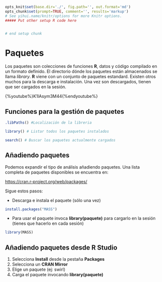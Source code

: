 ```r
opts_knit$set(base.dir='./', fig.path='', out.format='md')
opts_chunk$set(prompt=TRUE, comment='', results='markup')
# See yihui.name/knitr/options for more Knitr options.
##### Put other setup R code here


# end setup chunk
```
# Paquetes

Los paquetes son colecciones de funciones __R__, datos y código compilado en un formato definido. El directorio dónde los paquetes están almacenados se llama _library_. __R__ viene con un conjunto de paquetes estandard. Existen otros muchos para la descarga e instalación. Una vez son descargados, tienen que ser cargados en la sesión.

{%youtube%}K1lAsym3M44{%endyoutube%}

## Funciones para la gestión de paquetes


```r
.libPaths() #Localización de la libreria


```

```r
library() # Listar todos los paquetes instalados

```

```r
search() # Buscar los paquetes actualmente cargados

```

## Añadiendo paquetes

Podemos expandir el tipo de análisis añadiendo paquetes. Una lista completa de paquetes disponibles se encuentra en:

[https://cran.r-project.org/web/packages/](https://cran.r-project.org/web/packages/)

Sigue estos pasos:

* Descarga e instala el paquete (sólo una vez)

```r
install.packages("MASS")

```


*  Para usar el paquete invoca __library(paquete)__ para cargarlo en la sesión (tienes que hacerlo en cada sesión)

```r
library(MASS)

```
## Añadiendo paquetes desde R Studio
  
1. Selecciona __Install__ desde la pestaña  __Packages__ 
2. Selecciona un __CRAN Mirror__
3. Elige un paquete (ej: swirl)
4. Carga el paquete invocando __library(paquete)__
